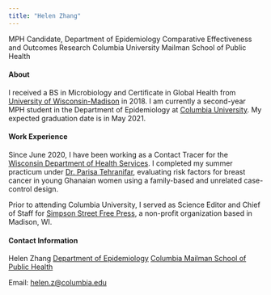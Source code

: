 ```yaml
---
title: "Helen Zhang"
---
```


MPH Candidate, Department of Epidemiology
Comparative Effectiveness and Outcomes Research
Columbia University Mailman School of Public Health

#### About 

I received a BS in Microbiology and Certificate in Global Health from [University of Wisconsin-Madison](https://www.wisc.edu/) in 2018. I am currently a second-year MPH student in the Department of Epidemiology at [Columbia University](https://www.columbia.edu/). My expected graduation date is in May 2021.

#### Work Experience

Since June 2020, I have been working as a Contact Tracer for the [Wisconsin Department of Health Services](https://www.dhs.wisconsin.gov/). 
I completed my summer practicum under [Dr. Parisa Tehranifar](https://www.publichealth.columbia.edu/people/our-faculty/pt140), evaluating risk factors for breast cancer in young Ghanaian women using a family-based and unrelated case-control design.

Prior to attending Columbia University, I served as Science Editor and Chief of Staff for [Simpson Street Free Press](http://simpsonstreetfreepress.org/media/HomePage.html), a non-profit organization based in Madison, WI.

#### Contact Information

Helen Zhang
[Department of Epidemiology](https://www.publichealth.columbia.edu/academics/departments/epidemiology)
[Columbia Mailman School of Public Health](http://www.mailman.columbia.edu/)  

Email: [helen.z@columbia.edu](mailto:helen.z@columbia.edu)